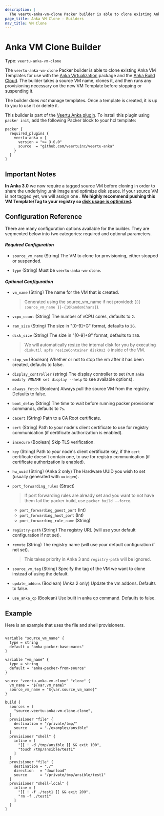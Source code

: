 ```yaml
---
description: |
  The veertu-anka-vm-clone Packer builder is able to clone existing Anka VM Templates for use with Anka Virtualization and the Anka Build Cloud. The builder takes a source VM name, clones it, and then runs any provisioning necessary on the new VM Template before stopping or suspending it.
page_title: Anka VM Clone - Builders
nav_title: VM Clone
---
```


# Anka VM Clone Builder

Type: `veertu-anka-vm-clone`

The `veertu-anka-vm-clone` Packer builder is able to clone existing Anka VM Templates for use with the [Anka Virtualization](https://veertu.com/technology/) package and the [Anka Build Cloud](https://veertu.com/anka-build/). The builder takes a source VM name, clones it, and then runs any provisioning necessary on the new VM Template before stopping or suspending it.

The builder does _not_ manage templates. Once a template is created, it is up
to you to use it or delete it.

This builder is part of the [Veertu Anka plugin](https://github.com/veertuinc/packer-plugin-veertu-anka). To install this plugin using `packer init`, add the following Packer block to your hcl template:

```hcl
packer {
  required_plugins {
    veertu-anka = {
      version = ">= 3.0.0"
      source  = "github.com/veertuinc/veertu-anka"
    }
  }
}
```

## Important Notes

**In Anka 3.0** we now require a tagged source VM before cloning in order to share the underlying .ank image and optimize disk space. If your source VM is not tagged yet, we will assign one . **We highly recommend pushing this VM Template/Tag to your registry so [disk usage is optimized](https://docs.veertu.com/anka/apple/getting-started/creating-your-first-vm/#disk-optimization).**

## Configuration Reference

There are many configuration options available for the builder. They are segmented below into two categories: required and optional parameters.

#### _**Required Configuration**_

* `source_vm_name` (String) The VM to clone for provisioning, either stopped or suspended.

* `type` (String) Must be `veertu-anka-vm-clone`.

#### _**Optional Configuration**_

* `vm_name` (String) The name for the VM that is created.

  > Generated using the source_vm_name if not provided: (`{{ source_vm_name }}-{10RandomChars}`).

* `vcpu_count` (String) The number of vCPU cores, defaults to `2`.

* `ram_size` (String) The size in "[0-9]+G" format, defaults to `2G`.

* `disk_size` (String) The size in "[0-9]+G" format, defaults to `25G`.

  > We will automatically resize the internal disk for you by executing `diskutil apfs resizeContainer disk0s2 0` inside of the VM.

* `stop_vm` (Boolean) Whether or not to stop the vm after it has been created, defaults to false.

* `display_controller` (string) The display controller to set (run `anka modify VMNAME set display --help` to see available options).

* `always_fetch` (Boolean) Always pull the source VM from the registry. Defaults to false.

* `boot_delay` (String) The time to wait before running packer provisioner commands, defaults to `7s`.

* `cacert` (String) Path to a CA Root certificate.

* `cert` (String) Path to your node's client certificate to use for registry communication (if certificate authorization is enabled).

* `insecure` (Boolean) Skip TLS verification.

* `key` (String) Path to your node's client certificate key, if the `cert` certificate doesn't contain one, to use for registry communication (if certificate authorization is enabled).

* `hw_uuid` (String) (Anka 2 only) The Hardware UUID you wish to set (usually generated with `uuidgen`).

* `port_forwarding_rules` (Struct) 

  > If port forwarding rules are already set and you want to not have them fail the packer build, use `packer build --force`.
  
  * `port_forwarding_guest_port` (Int)
  * `port_forwarding_host_port` (Int)
  * `port_forwarding_rule_name` (String)

* `registry-path` (String) The registry URL (will use your default configuration if not set).

* `remote` (String) The registry name (will use your default configuration if not set).
  
  > This takes priority in Anka 3 and `registry-path` will be ignored.

* `source_vm_tag` (String) Specify the tag of the VM we want to clone instead of using the default.

* `update_addons` (Boolean) (Anka 2 only) Update the vm addons. Defaults to false.

* `use_anka_cp` (Boolean) Use built in anka cp command. Defaults to false.

## Example

Here is an example that uses the file and shell provisioners.

```hcl

variable "source_vm_name" {
  type = string
  default = "anka-packer-base-macos"
}

variable "vm_name" {
  type = string
  default = "anka-packer-from-source"
}

source "veertu-anka-vm-clone" "clone" {
  vm_name = "${var.vm_name}"
  source_vm_name = "${var.source_vm_name}"
}

build {
  sources = [
    "source.veertu-anka-vm-clone.clone",
  ]
  provisioner "file" {
    destination = "/private/tmp/"
    source      = "./examples/ansible"
  }
  provisioner "shell" {
    inline = [
      "[[ ! -d /tmp/ansible ]] && exit 100",
      "touch /tmp/ansible/test1"
    ]
  }
  provisioner "file" {
    destination = "./"
    direction   = "download"
    source      = "/private/tmp/ansible/test1"
  }
  provisioner "shell-local" {
    inline = [
      "[[ ! -f ./test1 ]] && exit 200",
      "rm -f ./test1"
    ]
  }
}

```

